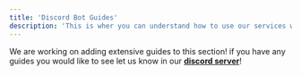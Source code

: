 ```yaml
---
title: 'Discord Bot Guides'
description: 'This is wher you can understand how to use our services with discord Bots.'
---
```



We are working on adding extensive guides to this section! if you have any guides you would like to see let us know in our [**discord server**](https://discord.gg/ptcEyxDgZz)!